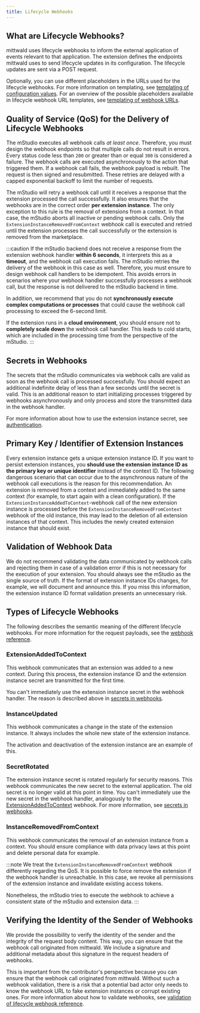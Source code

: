 ```yaml
---
title: Lifecycle Webhooks
---
```


## What are Lifecycle Webhooks?

mittwald uses lifecycle webhooks to inform the external application of events relevant to that application.
The extension defines the endpoints mittwald uses to send lifecycle updates in its configuration.
The lifecycle updates are sent via a POST request.

Optionally, you can use different placeholders in the URLs used for the lifecycle webhooks.
For more information on templating, see [templating of configuration values](../templating).
For an overview of the possible placeholders available in lifecycle webhook URL templates, see [templating of webhook URLs](../../../reference/webhooks#templating-of-webhook-urls).

## Quality of Service (QoS) for the Delivery of Lifecycle Webhooks

The mStudio executes all webhook calls _at least once_.
Therefore, you must design the webhook endpoints so that multiple calls do not result in errors.
Every status code less than `200` or greater than or equal `300` is considered a failure.
The webhook calls are executed asynchronously to the action that triggered them.
If a webhook call fails, the webhook payload is rebuilt.
The request is then signed and resubmitted.
These retries are delayed with a capped exponential backoff to limit the number of requests.

The mStudio will retry a webhook call until it receives a response that the extension processed the call successfully.
It also ensures that the webhooks are in the correct order **per extension instance**.
The only exception to this rule is the removal of extensions from a context.
In that case, the mStudio aborts all inactive or pending webhook calls.
Only the `ExtensionInstanceRemovedFromContext` webhook call is executed and retried until the extension processes the call successfully or the extension is removed from the marketplace.

:::caution
If the mStudio backend does not receive a response from the extension webhook handler **within 6 seconds**, it interprets this as a **timeout**, and the webhook call execution fails.
The mStudio retries the delivery of the webhook in this case as well.
Therefore, you must ensure to design webhook call handlers to be idempotent.
This avoids errors in scenarios where your webhook handler successfully processes a webhook call, but the response is not delivered to the mStudio backend in time.

In addition, we recommend that you do not **synchronously execute complex computations or processes** that could cause the webhook call processing to exceed the 6-second limit.

If the extension runs in a **cloud environment**, you should ensure not to **completely scale down** the webhook call handler.
This leads to cold starts, which are included in the processing time from the perspective of the mStudio.
:::

## Secrets in Webhooks

The secrets that the mStudio communicates via webhook calls are valid as soon as the webhook call is processed successfully.
You should expect an additional indefinite delay of less than a few seconds until the secret is valid.
This is an additional reason to start initializing processes triggered by webhooks asynchronously and only process and store the transmitted data in the webhook handler.

For more information about how to use the extension instance secret, see [authentication](../authentication#extension-instance-secret).

## Primary Key / Identifier of Extension Instances

Every extension instance gets a unique extension instance ID.
If you want to persist extension instances, you **should use the extension instance ID as the primary key or unique identifier** instead of the context ID.
The following dangerous scenario that can occur due to the asynchronous nature of the webhook call executions is the reason for this recommendation.
An extension is removed from a context and immediately added to the same context (for example, to start again with a clean configuration).
If the `ExtensionInstanceAddedToContext`-webhook call of the new extension instance is processed before the `ExtensionInstanceRemovedFromContext` webhook of the old instance,
this may lead to the deletion of all extension instances of that context.
This includes the newly created extension instance that should exist.

## Validation of Webhook Data

We do not recommend validating the data communicated by webhook calls and rejecting them in case of a validation error if this is not necessary for the execution of your extension.
You should always see the mStudio as the single source of truth.
If the format of extension instance IDs changes, for example, we will document and announce this.
If you miss this information, the extension instance ID format validation presents an unnecessary risk.

## Types of Lifecycle Webhooks

The following describes the semantic meaning of the different lifecycle webhooks.
For more information for the request payloads, see the [webhook reference](../../../reference/webhooks).

### ExtensionAddedToContext

This webhook communicates that an extension was added to a new context.
During this process, the extension instance ID and the extension instance secret are transmitted for the first time.

You can't immediately use the extension instance secret in the webhook handler.
The reason is described above in [secrets in webhooks](#secrets-in-webhooks).

### InstanceUpdated

This webhook communicates a change in the state of the extension instance.
It always includes the whole new state of the extension instance.

The activation and deactivation of the extension instance are an example of this.

### SecretRotated

The extension instance secret is rotated regularly for security reasons.
This webhook communicates the new secret to the external application.
The old secret is no longer valid at this point in time.
You can't immediately use the new secret in the webhook handler, analogously to the [ExtensionAddedToContext](#extensionaddedtocontext) webhook.
For more information, see [secrets in webhooks](#secrets-in-webhooks).

### InstanceRemovedFromContext

This webhook communicates the removal of an extension instance from a context.
You should ensure compliance with data privacy laws at this point and delete personal data for example.

:::note
We treat the `ExtensionInstanceRemovedFromContext` webhook differently regarding the QoS.
It is possible to force remove the extension if the webhook handler is unreachable.
In this case, we revoke all permissions of the extension instance and invalidate existing access tokens.

Nonetheless, the mStudio tries to execute the webhook to achieve a consistent state of the mStudio and extension data.
:::

## Verifying the Identity of the Sender of Webhooks

We provide the possibility to verify the identity of the sender and the integrity of the request body content.
This way, you can ensure that the webhook call originated from mittwald.
We include a signature and additional metadata about this signature in the request headers of webhooks.

This is important from the contributor's perspective because you can ensure that the webhook call originated from mittwald.
Without such a webhook validation, there is a risk that a potential bad actor only needs to know the webhook URL to fake extension instances or corrupt existing ones.
For more information about how to validate webhooks, see [validation of lifecycle webhook reference](../../../reference/webhooks#validation-of-lifecycle-webhooks).
